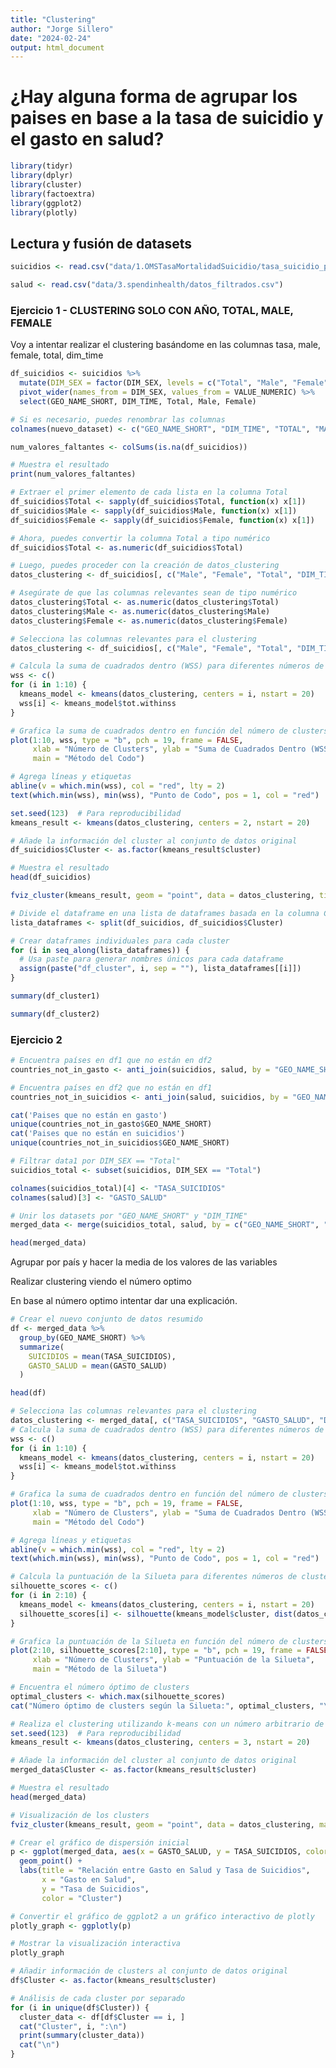 ```yaml
---
title: "Clustering"
author: "Jorge Sillero"
date: "2024-02-24"
output: html_document
---
```


# ¿Hay alguna forma de agrupar los paises en base a la tasa de suicidio y el gasto en salud?

```r
library(tidyr)
library(dplyr)
library(cluster)
library(factoextra)
library(ggplot2)
library(plotly)
```

## Lectura y fusión de datasets

```r
suicidios <- read.csv("data/1.OMSTasaMortalidadSuicidio/tasa_suicidio_por_pais.csv")

salud <- read.csv("data/3.spendinhealth/datos_filtrados.csv")

```

### Ejercicio 1 - CLUSTERING SOLO CON AÑO, TOTAL, MALE, FEMALE

Voy a intentar realizar el clustering basándome en las columnas tasa, male, female, total, dim_time

```r
df_suicidios <- suicidios %>%
  mutate(DIM_SEX = factor(DIM_SEX, levels = c("Total", "Male", "Female"))) %>%
  pivot_wider(names_from = DIM_SEX, values_from = VALUE_NUMERIC) %>%
  select(GEO_NAME_SHORT, DIM_TIME, Total, Male, Female)

# Si es necesario, puedes renombrar las columnas
colnames(nuevo_dataset) <- c("GEO_NAME_SHORT", "DIM_TIME", "TOTAL", "MALE", "FEMALE")

```

```r
num_valores_faltantes <- colSums(is.na(df_suicidios))

# Muestra el resultado
print(num_valores_faltantes)
```

```r
# Extraer el primer elemento de cada lista en la columna Total
df_suicidios$Total <- sapply(df_suicidios$Total, function(x) x[1])
df_suicidios$Male <- sapply(df_suicidios$Male, function(x) x[1])
df_suicidios$Female <- sapply(df_suicidios$Female, function(x) x[1])

# Ahora, puedes convertir la columna Total a tipo numérico
df_suicidios$Total <- as.numeric(df_suicidios$Total)

# Luego, puedes proceder con la creación de datos_clustering
datos_clustering <- df_suicidios[, c("Male", "Female", "Total", "DIM_TIME")]

# Asegúrate de que las columnas relevantes sean de tipo numérico
datos_clustering$Total <- as.numeric(datos_clustering$Total)
datos_clustering$Male <- as.numeric(datos_clustering$Male)
datos_clustering$Female <- as.numeric(datos_clustering$Female)

```

```r
# Selecciona las columnas relevantes para el clustering
datos_clustering <- df_suicidios[, c("Male", "Female", "Total", "DIM_TIME")]

# Calcula la suma de cuadrados dentro (WSS) para diferentes números de clusters
wss <- c()
for (i in 1:10) {
  kmeans_model <- kmeans(datos_clustering, centers = i, nstart = 20)
  wss[i] <- kmeans_model$tot.withinss
}

# Grafica la suma de cuadrados dentro en función del número de clusters
plot(1:10, wss, type = "b", pch = 19, frame = FALSE, 
     xlab = "Número de Clusters", ylab = "Suma de Cuadrados Dentro (WSS)",
     main = "Método del Codo")

# Agrega líneas y etiquetas
abline(v = which.min(wss), col = "red", lty = 2)
text(which.min(wss), min(wss), "Punto de Codo", pos = 1, col = "red")
```

```r
set.seed(123)  # Para reproducibilidad
kmeans_result <- kmeans(datos_clustering, centers = 2, nstart = 20)

# Añade la información del cluster al conjunto de datos original
df_suicidios$Cluster <- as.factor(kmeans_result$cluster)

# Muestra el resultado
head(df_suicidios)
```

```r
fviz_cluster(kmeans_result, geom = "point", data = datos_clustering, title = "Clustering de Tasa de Suicidios y Gasto en Salud")
```

```r
# Divide el dataframe en una lista de dataframes basada en la columna Cluster
lista_dataframes <- split(df_suicidios, df_suicidios$Cluster)

# Crear dataframes individuales para cada cluster
for (i in seq_along(lista_dataframes)) {
  # Usa paste para generar nombres únicos para cada dataframe
  assign(paste("df_cluster", i, sep = ""), lista_dataframes[[i]])
}
```

```r
summary(df_cluster1)
```

```r
summary(df_cluster2)
```

### Ejercicio 2

```r


# Encuentra países en df1 que no están en df2
countries_not_in_gasto <- anti_join(suicidios, salud, by = "GEO_NAME_SHORT")

# Encuentra países en df2 que no están en df1
countries_not_in_suicidios <- anti_join(salud, suicidios, by = "GEO_NAME_SHORT")

cat('Paises que no están en gasto')
unique(countries_not_in_gasto$GEO_NAME_SHORT)
cat('Paises que no están en suicidios')
unique(countries_not_in_suicidios$GEO_NAME_SHORT)
```

```r
# Filtrar data1 por DIM_SEX == "Total"
suicidios_total <- subset(suicidios, DIM_SEX == "Total")

colnames(suicidios_total)[4] <- "TASA_SUICIDIOS"
colnames(salud)[3] <- "GASTO_SALUD"

# Unir los datasets por "GEO_NAME_SHORT" y "DIM_TIME"
merged_data <- merge(suicidios_total, salud, by = c("GEO_NAME_SHORT", "DIM_TIME"))

head(merged_data)
```

Agrupar por país y hacer la media de los valores de las variables

Realizar clustering viendo el número optimo

En base al número optimo intentar dar una explicación.

```r
# Crear el nuevo conjunto de datos resumido
df <- merged_data %>%
  group_by(GEO_NAME_SHORT) %>%
  summarize(
    SUICIDIOS = mean(TASA_SUICIDIOS),
    GASTO_SALUD = mean(GASTO_SALUD)
  )

head(df)
```

```r
# Selecciona las columnas relevantes para el clustering
datos_clustering <- merged_data[, c("TASA_SUICIDIOS", "GASTO_SALUD", "DIM_TIME")]
# Calcula la suma de cuadrados dentro (WSS) para diferentes números de clusters
wss <- c()
for (i in 1:10) {
  kmeans_model <- kmeans(datos_clustering, centers = i, nstart = 20)
  wss[i] <- kmeans_model$tot.withinss
}

# Grafica la suma de cuadrados dentro en función del número de clusters
plot(1:10, wss, type = "b", pch = 19, frame = FALSE, 
     xlab = "Número de Clusters", ylab = "Suma de Cuadrados Dentro (WSS)",
     main = "Método del Codo")

# Agrega líneas y etiquetas
abline(v = which.min(wss), col = "red", lty = 2)
text(which.min(wss), min(wss), "Punto de Codo", pos = 1, col = "red")
```

```r


# Calcula la puntuación de la Silueta para diferentes números de clusters
silhouette_scores <- c()
for (i in 2:10) {
  kmeans_model <- kmeans(datos_clustering, centers = i, nstart = 20)
  silhouette_scores[i] <- silhouette(kmeans_model$cluster, dist(datos_clustering))
}

# Grafica la puntuación de la Silueta en función del número de clusters
plot(2:10, silhouette_scores[2:10], type = "b", pch = 19, frame = FALSE, 
     xlab = "Número de Clusters", ylab = "Puntuación de la Silueta",
     main = "Método de la Silueta")

# Encuentra el número óptimo de clusters
optimal_clusters <- which.max(silhouette_scores)
cat("Número óptimo de clusters según la Silueta:", optimal_clusters, "\n")

```

```r

# Realiza el clustering utilizando k-means con un número arbitrario de clusters (en este caso, 3)
set.seed(123)  # Para reproducibilidad
kmeans_result <- kmeans(datos_clustering, centers = 3, nstart = 20)

# Añade la información del cluster al conjunto de datos original
merged_data$Cluster <- as.factor(kmeans_result$cluster)

# Muestra el resultado
head(merged_data)
```

```r
# Visualización de los clusters
fviz_cluster(kmeans_result, geom = "point", data = datos_clustering, mapping.data = 2:3, title = "Clustering de Tasa de Suicidios y Gasto en Salud")
```

```r


# Crear el gráfico de dispersión inicial
p <- ggplot(merged_data, aes(x = GASTO_SALUD, y = TASA_SUICIDIOS, color = factor(Cluster))) +
  geom_point() +
  labs(title = "Relación entre Gasto en Salud y Tasa de Suicidios",
       x = "Gasto en Salud",
       y = "Tasa de Suicidios",
       color = "Cluster")

# Convertir el gráfico de ggplot2 a un gráfico interactivo de plotly
plotly_graph <- ggplotly(p)

# Mostrar la visualización interactiva
plotly_graph

```

```r
# Añadir información de clusters al conjunto de datos original
df$Cluster <- as.factor(kmeans_result$cluster)

# Análisis de cada cluster por separado
for (i in unique(df$Cluster)) {
  cluster_data <- df[df$Cluster == i, ]
  cat("Cluster", i, ":\n")
  print(summary(cluster_data))
  cat("\n")
}
```
